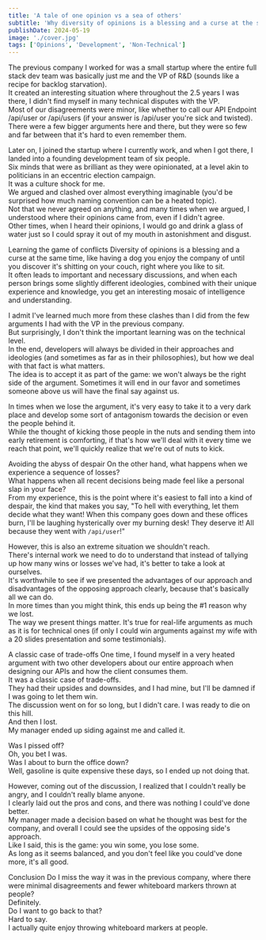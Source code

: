 ```yaml
---
title: 'A tale of one opinion vs a sea of others'
subtitle: 'Why diversity of opinions is a blessing and a curse at the same time'
publishDate: 2024-05-19
image: './cover.jpg'
tags: ['Opinions', 'Development', 'Non-Technical']
---
```







The previous company I worked for was a small startup where the entire full stack dev team was basically just me and the VP of R&D (sounds like a recipe for backlog starvation).\
It created an interesting situation where throughout the 2.5 years I was there, I didn't find myself in many technical disputes with the VP.\
Most of our disagreements were minor, like whether to call our API Endpoint
<CodeSnippet>/api/user</CodeSnippet> or <CodeSnippet>/api/users</CodeSnippet> (if your answer is <CodeSnippet>/api/user</CodeSnippet> you're sick and twisted).\
There were a few bigger arguments here and there, but they were so few and far between that it's hard to even remember them.

Later on, I joined the startup where I currently work, and when I got there, I landed into a founding development team of six people.\
Six minds that were as brilliant as they were opinionated, at a level akin to politicians in an eccentric election campaign.\
It was a culture shock for me.\
We argued and clashed over almost everything imaginable (you'd be surprised how much naming convention can be a heated topic).\
Not that we never agreed on anything, and many times when we argued, I understood where their opinions came from, even if I didn't agree.\
Other times, when I heard their opinions, I would go and drink a glass of water just so I could spray it out of my mouth in astonishment and disgust.

<Heading>Learning the game of conflicts</Heading>
<Emphasis>Diversity of opinions is a blessing and a curse at the same time</Emphasis>, like having a dog you enjoy the company of until you discover it's shitting on your couch, right where you like to sit.\
It often leads to important and necessary discussions, and when each person brings some slightly different ideologies, combined with their unique experience and knowledge, you get an interesting mosaic of intelligence and understanding.

I admit I've learned much more from these clashes than I did from the few arguments I had with the VP in the previous company.\
But surprisingly, I don't think the important learning was on the technical level.\
In the end, developers will always be divided in their approaches and ideologies (and sometimes as far as in their philosophies), but how we deal with that fact is what matters.\
The idea is to accept it as part of the game: we won't always be the right side of the argument. Sometimes it will end in our favor and sometimes someone above us will have the final say against us.

In times when we lose the argument, it's very easy to take it to a very dark place and develop some sort of antagonism towards the decision or even the people behind it.\
While the thought of kicking those people in the nuts and sending them into early retirement is comforting, if that's how we'll deal with it every time we reach that point, we'll quickly realize that we're out of nuts to kick.

<Heading>Avoiding the abyss of despair</Heading>
On the other hand, what happens when we experience a sequence of losses?\
What happens when all recent decisions being made feel like a personal slap in your face?\
From my experience, this is the point where it's easiest to fall into a kind of despair, the kind that makes you say, "To hell with everything, let them decide what they want! When this company goes down and these offices burn, I'll be laughing hysterically over my burning desk! They deserve it! All because they went with `/api/user`!"

However, this is also an extreme situation we shouldn't reach.\
There's internal work we need to do to understand that instead of tallying up how many wins or losses we've had, it's better to take a look at ourselves.\
It's worthwhile to see if we presented the advantages of our approach and disadvantages of the opposing approach clearly, because that's basically all we can do.\
In more times than you might think, this ends up being the #1 reason why we lost.\
The way we present things matter. It's true for real-life arguments as much as it is for technical ones (if only I could win arguments against my wife with a 20 slides presentation and some testimonials).

<Heading>A classic case of trade-offs</Heading>
One time, I found myself in a very heated argument with two other developers about our entire approach when designing our APIs and how the client consumes them.\
It was a classic case of trade-offs.\
They had their upsides and downsides, and I had mine, but I'll be damned if I was going to let them win.\
The discussion went on for so long, but I didn't care. I was ready to die on this hill.\
And then I lost.\
My manager ended up siding against me and called it.

Was I pissed off?\
Oh, you bet I was.\
Was I about to burn the office down?\
Well, gasoline is quite expensive these days, so I ended up not doing that.

However, coming out of the discussion, I realized that I couldn't really be angry, and I couldn't really blame anyone.\
I clearly laid out the pros and cons, and there was nothing I could've done better.\
My manager made a decision based on what he thought was best for the company, and overall I could see the upsides of the opposing side's approach.\
Like I said, this is the game: you win some, you lose some.\
As long as it seems balanced, and you don't feel like you could've done more, it's all good.

<Heading>Conclusion</Heading>
Do I miss the way it was in the previous company, where there were minimal disagreements and fewer whiteboard markers thrown at people?\
Definitely.\
Do I want to go back to that?\
Hard to say.\
I actually quite enjoy throwing whiteboard markers at people.

